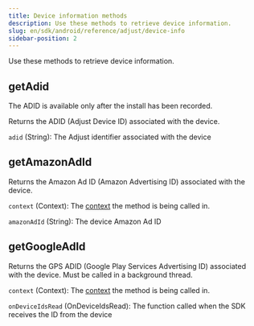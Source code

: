 ```yaml
---
title: Device information methods
description: Use these methods to retrieve device information.
slug: en/sdk/android/reference/adjust/device-info
sidebar-position: 2
---
```


Use these methods to retrieve device information.

<Function>

## getAdid

<Callout type="note">

The ADID is available only after the install has been recorded.

</Callout>

Returns the ADID (Adjust Device ID) associated with the device.

<slot slot="signature">


<AdidSig />

</slot>

<slot slot="snippet">


<Adid />

</slot>

<slot slot="returns">

`adid` (String): The Adjust identifier associated with the device

</slot>

</Function>

<Function>

## getAmazonAdId

Returns the Amazon Ad ID (Amazon Advertising ID) associated with the device.

<slot slot="signature">


<GetAmazonAdIdSig />

</slot>

<slot slot="snippet">


<GetAmazonAdId />

</slot>

<slot slot="parameters">

`context` (Context): The [context](https://developer.android.com/reference/android/content/Context) the method is being called in.

</slot>

<slot slot="returns">

`amazonAdId` (String): The device Amazon Ad ID

</slot>

</Function>

<Function>

## getGoogleAdId

Returns the GPS ADID (Google Play Services Advertising ID) associated with the device. Must be called in a background thread.

<slot slot="signature">


<GetGoogleAdIdSig />

</slot>

<slot slot="snippet">


<GetGoogleAdId />

</slot>

<slot slot="parameters">

`context` (Context): The [context](https://developer.android.com/reference/android/content/Context) the method is being called in.

`onDeviceIdsRead` (OnDeviceIdsRead): The function called when the SDK receives the ID from the device

</slot>

</Function>
